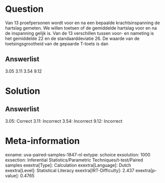 Question
========

Van 13 proefpersonen wordt voor en na een bepaalde krachtsinspanning de
hartslag gemeten. We willen toetsen of de gemiddelde hartslag voor en na
de inspanning gelijk is. Van de 13 verschillen tussen voor- en nameting
is het gemiddelde 22 en de standaarddeviatie 26. De waarde van de
toetsingsgrootheid van de gepaarde T-toets is dan

Answerlist
----------

3.05
3.11
3.54
9.12

Solution
========

Answerlist
----------

3.05: Correct
3.11: Incorrect
3.54: Incorrect
9.12: Incorrect

Meta-information
================
exname: uva-paired-samples-1847-nl
extype: schoice
exsolution: 1000
exsection: Inferential Statistics/Parametric Techniques/t-test/Paired samples
exextra[Type]: Calculation
exextra[Language]: Dutch
exextra[Level]: Statistical Literacy
exextra[IRT-Difficulty]: 2.437
exextra[p-value]: 0.4765
